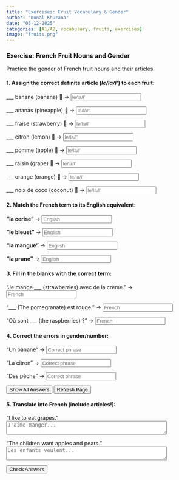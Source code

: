 ```yaml
---
title: "Exercises: Fruit Vocabulary & Gender"  
author: "Kunal Khurana"  
date: "05-12-2025"  
categories: [A1/A2, vocabulary, fruits, exercises]  
image: "fruits.png"  
---
```



::: {.content-visible when-profile="english"}  

### Exercise: French Fruit Nouns and Gender  
Practice the gender of French fruit nouns and their articles.  

#### 1. Assign the correct definite article (*le/la/l'*) to each fruit:  
___ banane (banana) 🍌 → <input type="text" placeholder="le/la/l'" oninput="checkAnswer(this, 'la')"><span style="margin-left:10px;"></span>  

___ ananas (pineapple) 🍍 → <input type="text" placeholder="le/la/l'" oninput="checkAnswer(this, 'l\'')"><span style="margin-left:10px;"></span>  

___ fraise (strawberry) 🍓 → <input type="text" placeholder="le/la/l'" oninput="checkAnswer(this, 'la')"><span style="margin-left:10px;"></span>  

___ citron (lemon) 🍋 → <input type="text" placeholder="le/la/l'" oninput="checkAnswer(this, 'le')"><span style="margin-left:10px;"></span>  

___ pomme (apple) 🍎 → <input type="text" placeholder="le/la/l'" oninput="checkAnswer(this, 'la')"><span style="margin-left:10px;"></span>  

___ raisin (grape) 🍇 → <input type="text" placeholder="le/la/l'" oninput="checkAnswer(this, 'le')"><span style="margin-left:10px;"></span>  

___ orange (orange) 🍊 → <input type="text" placeholder="le/la/l'" oninput="checkAnswer(this, 'l\'')"><span style="margin-left:10px;"></span>  

___ noix de coco (coconut) 🥥 → <input type="text" placeholder="le/la/l'" oninput="checkAnswer(this, 'la')"><span style="margin-left:10px;"></span>  

#### 2. Match the French term to its English equivalent:  
**"la cerise"** → <input type="text" placeholder="English" oninput="checkAnswer(this, 'cherry')"><span style="margin-left:10px;"></span>  

**"le bleuet"** → <input type="text" placeholder="English" oninput="checkAnswer(this, 'blueberry')"><span style="margin-left:10px;"></span>  

**"la mangue"** → <input type="text" placeholder="English" oninput="checkAnswer(this, 'mango')"><span style="margin-left:10px;"></span>  

**"la prune"** → <input type="text" placeholder="English" oninput="checkAnswer(this, 'plum')"><span style="margin-left:10px;"></span>  

#### 3. Fill in the blanks with the correct term:  
"Je mange ___ (strawberries) avec de la crème." → <input type="text" placeholder="French" oninput="checkAnswer(this, 'des fraises')"><span style="margin-left:10px;"></span>  

"___ (The pomegranate) est rouge." → <input type="text" placeholder="French" oninput="checkAnswer(this, 'la grenade')"><span style="margin-left:10px;"></span>  

"Où sont ___ (the raspberries) ?" → <input type="text" placeholder="French" oninput="checkAnswer(this, 'les framboises')"><span style="margin-left:10px;"></span>  

#### 4. Correct the errors in gender/number:  
"Un banane" → <input type="text" placeholder="Correct phrase" oninput="checkAnswer(this, 'une banane')"><span style="margin-left:10px;"></span>  

"La citron" → <input type="text" placeholder="Correct phrase" oninput="checkAnswer(this, 'le citron')"><span style="margin-left:10px;"></span>  

"Des pêche" → <input type="text" placeholder="Correct phrase" oninput="checkAnswer(this, 'des pêches')"><span style="margin-left:10px;"></span>  

<button onclick="showAnswers()">Show All Answers</button>

<script>  
function showAnswers() {  
    document.querySelectorAll('input[type="text"]').forEach(input => {  
        const correct = input.getAttribute('oninput').match(/'([^']+)'/)[1];  
        input.value = correct;  
        const feedback = input.nextElementSibling;  
        feedback.textContent = "✓ Correct!";  
        feedback.style.color = "green";  
    });  
}  

function refreshPage() {  
    location.reload();  
}  
</script>  

<button onclick="refreshPage()">Refresh Page</button>




#### 5. Translate into French (include articles!):  
"I like to eat grapes."  
<textarea placeholder="J'aime manger..." rows="2" cols="50" oninput="checkTranslation(this, 'J\'aime manger du raisin')"></textarea><span style="margin-left:10px;"></span>  

"The children want apples and pears."  
<textarea placeholder="Les enfants veulent..." rows="2" cols="50" oninput="checkTranslation(this, 'Les enfants veulent des pommes et des poires')"></textarea><span style="margin-left:10px;"></span>  

<button onclick="checkAllAnswers()">Check Answers</button>  

<script>  
function checkAnswer(input, correctAnswer) {  
    const feedback = input.nextElementSibling;  
    if (input.value.trim().toLowerCase() === correctAnswer.toLowerCase()) {  
        feedback.textContent = "✓ Correct!";  
        feedback.style.color = "green";  
    } else if (input.value.trim()) {  
        feedback.textContent = "✗ Try again!";  
        feedback.style.color = "red";  
    }  
}  

function checkAllAnswers() {  
    document.querySelectorAll('input[type="text"]').forEach(input => {  
        const correct = input.getAttribute('oninput').match(/'([^']+)'/)[1];  
        checkAnswer(input, correct);  
    });  

    document.querySelectorAll('textarea').forEach(textarea => {  
        const correct = textarea.getAttribute('oninput').match(/'([^']+)'/)[1];  
        checkTranslation(textarea, correct);  
    });  
}  

function checkTranslation(textarea, correctAnswer) {  
    const feedback = textarea.nextElementSibling;  
    if (textarea.value.trim().toLowerCase() === correctAnswer.toLowerCase()) {  
        feedback.textContent = "✓ Correct!";  
        feedback.style.color = "green";  
    } else if (textarea.value.trim()) {  
        feedback.textContent = "✗ Try again!";  
        feedback.style.color = "red";  
    }  
}  
</script>  
:::  

